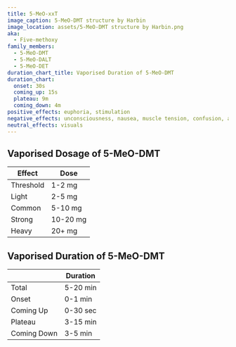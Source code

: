 ---
title: 5-MeO-xxT
image_caption: 5-MeO-DMT structure by Harbin
image_location: assets/5-MeO-DMT structure by Harbin.png
aka:
  - Five-methoxy
family_members:
  - 5-MeO-DMT
  - 5-MeO-DALT
  - 5-MeO-DET
duration_chart_title: Vaporised Duration of 5-MeO-DMT
duration_chart:
  onset: 30s
  coming_up: 15s
  plateau: 9m
  coming_down: 4m
positive_effects: euphoria, stimulation
negative_effects: unconsciousness, nausea, muscle tension, confusion, anxiety
neutral_effects: visuals
---

## Vaporised Dosage of 5-MeO-DMT
| Effect | Dose |
| --- | --- |
| Threshold | 1-2 mg |
| Light | 2-5 mg |
| Common | 5-10 mg |
| Strong | 10-20 mg |
| Heavy | 20+ mg |

## Vaporised Duration of 5-MeO-DMT
|  | Duration |
| --- | --- |
| Total | 5-20 min |
| Onset | 0-1 min |
| Coming Up | 0-30 sec |
| Plateau | 3-15 min |
| Coming Down | 3-5 min |

